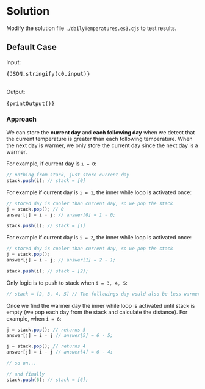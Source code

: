 


<Meta title="Data Structure/Stack/Medium/[739] Daily Temperatures/Solution/Javascript" />

# Solution

Modify the solution file `./dailyTemperatures.es3.cjs` to test results.

## Default Case

<Canvas withSource="open">
  <Story name="Case 0" parameters={{ docs: { source: { code } } }}>
    <div>
      <div>Input: </div>
      <pre>{JSON.stringify(c0.input)}</pre>
    </div>
    <br />
    <div>
      <div>Output: </div>
      <pre>{printOutput()}</pre>
    </div>
  </Story>
</Canvas>

### Approach

We can store the __current day__ and __each following day__ when we detect that the current temperature is greater than each following temperature. When the next day is warmer, we only store the current day since the next day is a warmer.

For example, if current day is `i = 0`:
```js
// nothing from stack, just store current day
stack.push(i); // stack = [0]
```

For example if current day is `i = 1`, the inner while loop is activated once:
```js
// stored day is cooler than current day, so we pop the stack
j = stack.pop(); // 0
answer[j] = i - j; // answer[0] = 1 - 0;

stack.push(i); // stack = [1]
```

For example if current day is `i = 2`, the inner while loop is activated once:
```js
// stored day is cooler than current day, so we pop the stack
j = stack.pop();
answer[j] = i - j; // answer[1] = 2 - 1;

stack.push(i); // stack = [2];
```

Only logic is to push to stack when `i = 3, 4, 5`:
```js
// stack = [2, 3, 4, 5] // The followings day would also be less warmer day of the current (i = 2).
```

Once we find the warmer day the inner while loop is activated until stack is empty (we pop each day from the stack and calculate the distance). For example, when `i = 6`:
```js
j = stack.pop(); // returns 5
answer[j] = i - j // answer[5] = 6 - 5;

j = stack.pop(); // returns 4
answer[j] = i - j // answer[4] = 6 - 4;

// so on...

// and finally
stack.push(6); // stack = [6];
```
